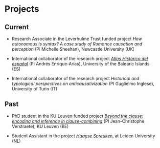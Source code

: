 # Projects

## Current

-   Research Associate in the Leverhulme Trust funded project *How autonomous is syntax? A case study of Romance causation and perception* (PI Michelle Sheehan), Newcastle University (UK)  

-   International collaborator of the research project [*Atlas Histórico del español*](https://atlashistorico.uib.es/) (PI Andrés Enrique-Arias), University of the Balearic Islands (ES)

-   International collaborator of the research project *Historical and typological perspectives on anticausativization* (PI Guglielmo Inglese), University of Turin (IT)

## Past

-   PhD student in the KU Leuven funded project [*Beyond the clause: encoding and inference in clause-combining*](https://sites.google.com/view/beyondtheclause/home) (PI Jean-Christophe Verstraete), KU Leuven (BE)

-   Student Assistant in the project [*Haagse Spreuken*](https://www.haagsespreuken.nl/), at Leiden University (NL)
